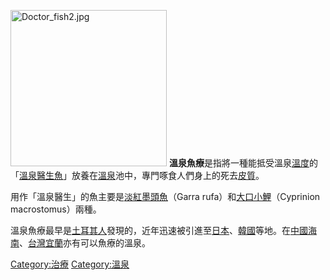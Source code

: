 {{多個問題|
{{newsrelease|time=2011-07-10T04:18:32+00:00}}
{{unreferenced|time=2011-07-10T04:18:32+00:00}}
{{original research|time=2011-07-10T04:18:32+00:00}}
}}
{{medical}}
[[File:Doctor_fish2.jpg|250px]]
'''溫泉魚療'''是指將一種能抵受溫泉[[溫度|溫度]]的「[[溫泉醫生魚|溫泉醫生魚]]」放養在[[溫泉|溫泉]]池中，專門啄食人們身上的死去[[皮質|皮質]]。

用作「溫泉醫生」的魚主要是[[淡紅墨頭魚|淡紅墨頭魚]]（Garra rufa）和[[大口小鯉|大口小鯉]]（Cyprinion macrostomus）兩種。

溫泉魚療最早是[[土耳其人|土耳其人]]發現的，近年迅速被引進至[[日本|日本]]、[[韓國|韓國]]等地。在[[中國|中國]][[海南|海南]]、[[台灣|台灣]][[宜蘭縣|宜蘭]]亦有可以魚療的溫泉。

[[Category:治療|Category:治療]]
[[Category:溫泉|Category:溫泉]]